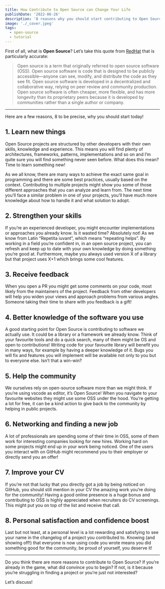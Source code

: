 ```yaml
---
title: How Contribute to Open Source can Change Your Life
publishDate: '2022-06-26'
description: '8 reasons why you should start contributing to Open Source today!'
image: './_cover.jpeg'
tags:
  - open-source
  - tutorial
---
```



First of all, what is **Open Source**?
Let’s take this quote from [RedHat](https://www.redhat.com/en/topics/open-source/what-is-open-source) that is particularly accurate:

> Open source is a term that originally referred to open source software (OSS). Open source software is code that is designed to be publicly accessible—anyone can see, modify, and distribute the code as they see fit.
> Open source software is developed in a decentralized and collaborative way, relying on peer review and community production. Open source software is often cheaper, more flexible, and has more longevity than its proprietary peers because it is developed by communities rather than a single author or company.

<YouTube id="uquIcISFtwg" />

---

Here are a few reasons, 8 to be precise, why you should start today!

## 1. Learn new things

Open Source projects are structured by other developers with their own skills, knowledge and experience. This means you will find plenty of architectures, frameworks, patterns, implementations and so on and I’m quite sure you will find something never seen before. What does this mean? Time to learn something new!

As we all know, there are many ways to achieve the exact same goal in programming and there are some best practices, usually based on the context. Contributing to multiple projects might show you some of those different approaches that you can analyze and learn from.
The next time you’ll face a similar problem in one of your projects, you’ll have much more knowledge about how to handle it and what solution to adopt.

## 2. Strengthen your skills

If you’re an experienced developer, you might encounter implementations or approaches you already know. Is it wasted time? Absolutely not!
As we know from Latin “Repetita iuvant”, which means “repeating helps”.
By working in a field you’re confident in, in an open source project, you can refresh and keep up to date with your own knowledge by doing something you’re good at.
Furthermore, maybe you always used version X of a library but that project uses X+1 which brings some cool features.

## 3. Receive feedback

When you open a PR you might get some comments on your code, most likely from the maintainers of the project.
Feedback from other developers will help you widen your views and approach problems from various angles. Someone taking their time to share with you feedback is a gift!

## 4. Better knowledge of the software you use

A good starting point for Open Source is contributing to software we actually use. It could be a library or a framework we already know.
Think of your favourite tools and do a quick search, many of them might be OS and open to contributions!
Writing code for your favourite library will benefit you in many ways, for example by having a deeper knowledge of it. Bugs you will fix and features you will implement will be available not only to you but to everyone else. Isn’t that a win-win?

## 5. Help the community

We ourselves rely on open-source software more than we might think. If you’re using vscode as editor, it’s Open Source! When you navigate to your favourite websites they might use some OSS under the hood.
You’re getting a lot for free, it can be a kind action to give back to the community by helping in public projects.

## 6. Networking and finding a new job

A lot of professionals are spending some of their time in OSS, some of them work for interesting companies looking for new hires.
Working hard on some projects might end up in your work being noticed. One of the users you interact with on GitHub might recommend you to their employer or directly send you an offer!

## 7. Improve your CV

If you’re not that lucky that you directly got a job by being noticed on GitHub, you should still mention in your CV the amazing work you’re doing for the community!
Having a good online presence is a huge bonus and contributing to OSS is highly appreciated when recruiters do CV screenings.
This might put you on top of the list and receive that call.

## 8. Personal satisfaction and confidence boost

Last but not least, at a personal level is a lot rewarding and satisfying to see your name in the changelog of a project you contributed to.
Knowing (and showing off!) that everyone is now using code you wrote means you did something good for the community, be proud of yourself, you deserve it!

---

Do you think there are more reasons to contribute to Open Source?
If you’re already in the game, what did convince you to begin? If not, is it because you’re struggling in finding a project or you’re just not interested?

Let’s discuss!
